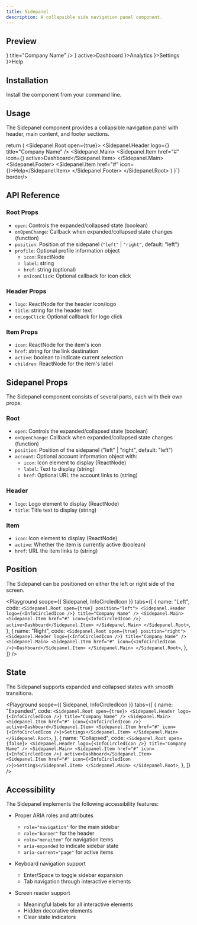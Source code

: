 ```yaml
---
title: Sidepanel
description: A collapsible side navigation panel component.
---
```


## Preview

<Preview>
  <Sidepanel.Root open={true}>
    <Sidepanel.Header logo={<InfoCircledIcon width={24} height={24} />} title="Company Name" />
    <Sidepanel.Main>
      <Sidepanel.Item href="#" icon={<InfoCircledIcon />} active>Dashboard</Sidepanel.Item>
      <Sidepanel.Item href="#" icon={<InfoCircledIcon />}>Analytics</Sidepanel.Item>
      <Sidepanel.Item href="#" icon={<InfoCircledIcon />}>Settings</Sidepanel.Item>
    </Sidepanel.Main>
    <Sidepanel.Footer>
      <Sidepanel.Item href="#" icon={<InfoCircledIcon />}>Help</Sidepanel.Item>
    </Sidepanel.Footer>
  </Sidepanel.Root>
</Preview>

## Installation

Install the component from your command line.

<LiveProvider>
  <LiveEditor code={`npm install @raystack/apsara`} border language="shell" />
</LiveProvider>

## Usage

The Sidepanel component provides a collapsible navigation panel with header, main content, and footer sections.

<LiveProvider>
  <LiveEditor code={`import { Sidepanel } from '@raystack/apsara/v1'

  return (
    <Sidepanel.Root open={true}>
      <Sidepanel.Header logo={<InfoCircledIcon />} title="Company Name" />
      <Sidepanel.Main>
        <Sidepanel.Item href="#" icon={<InfoCircledIcon />} active>Dashboard</Sidepanel.Item>
      </Sidepanel.Main>
      <Sidepanel.Footer>
        <Sidepanel.Item href="#" icon={<InfoCircledIcon />}>Help</Sidepanel.Item>
      </Sidepanel.Footer>
    </Sidepanel.Root>
  )
}`} border/>
</LiveProvider>

## API Reference

### Root Props

- `open`: Controls the expanded/collapsed state (boolean)
- `onOpenChange`: Callback when expanded/collapsed state changes (function)
- `position`: Position of the sidepanel (`"left"` | `"right"`, default: "left")
- `profile`: Optional profile information object
  - `icon`: ReactNode
  - `label`: string
  - `href`: string (optional)
  - `onIconClick`: Optional callback for icon click

### Header Props

- `logo`: ReactNode for the header icon/logo
- `title`: string for the header text
- `onLogoClick`: Optional callback for logo click

### Item Props

- `icon`: ReactNode for the item's icon
- `href`: string for the link destination
- `active`: boolean to indicate current selection
- `children`: ReactNode for the item's label

## Sidepanel Props

The Sidepanel component consists of several parts, each with their own props:

### Root

- `open`: Controls the expanded/collapsed state (boolean)
- `onOpenChange`: Callback when expanded/collapsed state changes (function)
- `position`: Position of the sidepanel ("left" | "right", default: "left")
- `account`: Optional account information object with:
  - `icon`: Icon element to display (ReactNode)
  - `label`: Text to display (string)
  - `href`: Optional URL the account links to (string)

### Header

- `logo`: Logo element to display (ReactNode)
- `title`: Title text to display (string)

### Item

- `icon`: Icon element to display (ReactNode)
- `active`: Whether the item is currently active (boolean)
- `href`: URL the item links to (string)

## Position

The Sidepanel can be positioned on either the left or right side of the screen.

<Playground
  scope={{ Sidepanel, InfoCircledIcon }}
  tabs={[
    {
      name: "Left",
      code: `
        <Sidepanel.Root open={true} position="left">
          <Sidepanel.Header logo={<InfoCircledIcon />} title="Company Name" />
          <Sidepanel.Main>
            <Sidepanel.Item href="#" icon={<InfoCircledIcon />} active>Dashboard</Sidepanel.Item>
          </Sidepanel.Main>
        </Sidepanel.Root>
      `,
    },
    {
      name: "Right",
      code: `
        <Sidepanel.Root open={true} position="right">
          <Sidepanel.Header logo={<InfoCircledIcon />} title="Company Name" />
          <Sidepanel.Main>
            <Sidepanel.Item href="#" icon={<InfoCircledIcon />}>Dashboard</Sidepanel.Item>
          </Sidepanel.Main>
        </Sidepanel.Root>
      `,
    },
  ]}
/>

## State

The Sidepanel supports expanded and collapsed states with smooth transitions.

<Playground
  scope={{ Sidepanel, InfoCircledIcon }}
  tabs={[
    {
      name: "Expanded",
      code: `
        <Sidepanel.Root open={true}>
          <Sidepanel.Header logo={<InfoCircledIcon />} title="Company Name" />
          <Sidepanel.Main>
            <Sidepanel.Item href="#" icon={<InfoCircledIcon />} active>Dashboard</Sidepanel.Item>
            <Sidepanel.Item href="#" icon={<InfoCircledIcon />}>Settings</Sidepanel.Item>
          </Sidepanel.Main>
        </Sidepanel.Root>
      `,
    },
    {
      name: "Collapsed",
      code: `
        <Sidepanel.Root open={false}>
          <Sidepanel.Header logo={<InfoCircledIcon />} title="Company Name" />
          <Sidepanel.Main>
            <Sidepanel.Item href="#" icon={<InfoCircledIcon />} active>Dashboard</Sidepanel.Item>
            <Sidepanel.Item href="#" icon={<InfoCircledIcon />}>Settings</Sidepanel.Item>
          </Sidepanel.Main>
        </Sidepanel.Root>
      `,
    },
  ]}
/>

## Accessibility

The Sidepanel implements the following accessibility features:

- Proper ARIA roles and attributes

  - `role="navigation"` for the main sidebar
  - `role="banner"` for the header
  - `role="menuitem"` for navigation items
  - `aria-expanded` to indicate sidebar state
  - `aria-current="page"` for active items

- Keyboard navigation support

  - Enter/Space to toggle sidebar expansion
  - Tab navigation through interactive elements

- Screen reader support
  - Meaningful labels for all interactive elements
  - Hidden decorative elements
  - Clear state indicators
